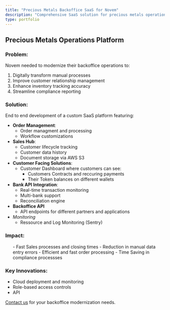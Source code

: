 ```yaml
---
title: "Precious Metals Backoffice SaaS for Novem"
description: "Comprehensive SaaS solution for precious metals operations"
type: portfolio
---
```



## Precious Metals Operations Platform

### Problem:
Novem needed to modernize their backoffice operations to:
1. Digitally transform manual processes
2. Improve customer relationship management
3. Enhance inventory tracking accuracy
4. Streamline compliance reporting

### Solution:
End to end development of a custom SaaS platform featuring:
- **Order Management**:
  - Order managment and processing
  - Workflow customizations
- **Sales Hub**:
  - Customer lifecycle tracking
  - Customer data history
  - Document storage via AWS S3
- **Customer Facing Solutions**:
  - Customer Dashboard where customers can see:
    - Customers Contracts and reccuring payments
    - Their Token balances on different wallets
- **Bank API Integration**:
  - Real-time transaction monitoring
  - Multi-bank support
  - Reconciliation engine
- **Backoffice API**
    - API endpoints for different partners and applications
- *Monitoring*
  - Ressource and Log Monitoring (Sentry)

### Impact:
<ul className="impact-list">
- Fast Sales processes and closing times 
- Reduction in manual data entry errors
- Efficient and fast order processing 
- Time Saving in compliance processses
</ul>

### Key Innovations:
- Cloud deployment and monitoring
- Role-based access controls
- API

[Contact us](/contact) for your backoffice modernization needs.


